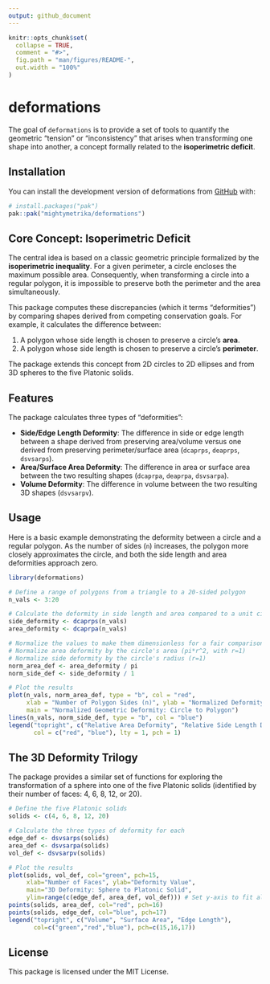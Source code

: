 ```yaml
---
output: github_document
---
```


<!-- README.md is generated from README.Rmd. Please edit that file -->

```r
knitr::opts_chunk$set(
  collapse = TRUE,
  comment = "#>",
  fig.path = "man/figures/README-",
  out.width = "100%"
)
```

# deformations

<!-- badges: start -->
<!-- badges: end -->

The goal of `deformations` is to provide a set of tools to quantify the geometric "tension" or "inconsistency" that arises when transforming one shape into another, a concept formally related to the **isoperimetric deficit**.

## Installation

You can install the development version of deformations from [GitHub](https://github.com/) with:

```r
# install.packages("pak")
pak::pak("mightymetrika/deformations")
```

## Core Concept: Isoperimetric Deficit

The central idea is based on a classic geometric principle formalized by the **isoperimetric inequality**. For a given perimeter, a circle encloses the maximum possible area. Consequently, when transforming a circle into a regular polygon, it is impossible to preserve both the perimeter and the area simultaneously.

This package computes these discrepancies (which it terms "deformities") by comparing shapes derived from competing conservation goals. For example, it calculates the difference between:

1.  A polygon whose side length is chosen to preserve a circle's **area**.
2.  A polygon whose side length is chosen to preserve a circle's **perimeter**.

The package extends this concept from 2D circles to 2D ellipses and from 3D spheres to the five Platonic solids.

## Features

The package calculates three types of "deformities":

* **Side/Edge Length Deformity**: The difference in side or edge length between a shape derived from preserving area/volume versus one derived from preserving perimeter/surface area (`dcaprps`, `deaprps`, `dsvsarps`).
* **Area/Surface Area Deformity**: The difference in area or surface area between the two resulting shapes (`dcaprpa`, `deaprpa`, `dsvsarpa`).
* **Volume Deformity**: The difference in volume between the two resulting 3D shapes (`dsvsarpv`).

## Usage

Here is a basic example demonstrating the deformity between a circle and a regular polygon. As the number of sides (`n`) increases, the polygon more closely approximates the circle, and both the side length and area deformities approach zero.

```r
library(deformations)

# Define a range of polygons from a triangle to a 20-sided polygon
n_vals <- 3:20

# Calculate the deformity in side length and area compared to a unit circle
side_deformity <- dcaprps(n_vals)
area_deformity <- dcaprpa(n_vals)

# Normalize the values to make them dimensionless for a fair comparison
# Normalize area deformity by the circle's area (pi*r^2, with r=1)
# Normalize side deformity by the circle's radius (r=1)
norm_area_def <- area_deformity / pi
norm_side_def <- side_deformity / 1

# Plot the results
plot(n_vals, norm_area_def, type = "b", col = "red",
     xlab = "Number of Polygon Sides (n)", ylab = "Normalized Deformity",
     main = "Normalized Geometric Deformity: Circle to Polygon")
lines(n_vals, norm_side_def, type = "b", col = "blue")
legend("topright", c("Relative Area Deformity", "Relative Side Length Deformity"), 
       col = c("red", "blue"), lty = 1, pch = 1)
```

## The 3D Deformity Trilogy

The package provides a similar set of functions for exploring the transformation of a sphere into one of the five Platonic solids (identified by their number of faces: 4, 6, 8, 12, or 20).

```r
# Define the five Platonic solids
solids <- c(4, 6, 8, 12, 20)

# Calculate the three types of deformity for each
edge_def <- dsvsarps(solids)
area_def <- dsvsarpa(solids)
vol_def <- dsvsarpv(solids)

# Plot the results
plot(solids, vol_def, col="green", pch=15,
     xlab="Number of Faces", ylab="Deformity Value",
     main="3D Deformity: Sphere to Platonic Solid",
     ylim=range(c(edge_def, area_def, vol_def))) # Set y-axis to fit all points
points(solids, area_def, col="red", pch=16)
points(solids, edge_def, col="blue", pch=17)
legend("topright", c("Volume", "Surface Area", "Edge Length"),
       col=c("green","red","blue"), pch=c(15,16,17))
```

## License

This package is licensed under the MIT License.
